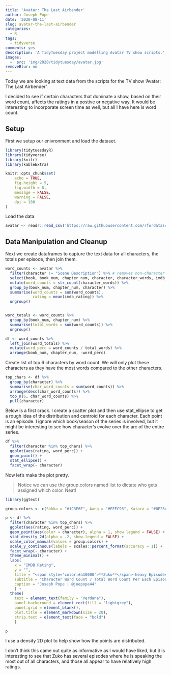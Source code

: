 ```yaml
---
title: 'Avatar: The Last Airbender'
author: Joseph Pope
date: '2020-08-11'
slug: avatar-the-last-airbender
categories:
  - R
tags:
  - tidyverse
comments: yes
description: 'A TidyTuesday project modelling Avatar TV show scripts.'
images: 
  -  src: 'img/2020/tidytuesday/avatar.jpg'
removeBlur: no
---
```


Today we are looking at text data from the scripts for the TV show 'Avatar: The Last Airbender'. 

I decided to see if certain characters that dominate a show, based on their word count, affects the ratings in a postive or negative way. It would be interesting to incorporate screen time as well, but all I have here is word count. 

## Setup

First we setup our enivronment and load the dataset. 
```r
library(tidytuesdayR)
library(tidyverse)
library(knitr)
library(kableExtra)

knitr::opts_chunk$set(
	echo = TRUE,
	fig.height = 5,
	fig.width = 8,
	message = FALSE,
	warning = FALSE,
	dpi = 180
)
```


Load the data 
```r
avatar <- readr::read_csv('https://raw.githubusercontent.com/rfordatascience/tidytuesday/master/data/2020/2020-08-11/avatar.csv')
```

## Data Manipulation and Cleanup

Next we create dataframes to capture the text data for all characters, the totals per episode, then join them. 

```r
word_counts <- avatar %>% 
  filter(character != "Scene Description") %>% # removes non-character speaking text
  select(book, book_num, chapter_num, character, character_words, imdb_rating) %>% 
  mutate(word_counts = str_count(character_words)) %>% 
  group_by(book_num, chapter_num, character) %>% 
  summarise(word_counts = sum(word_counts), 
            rating = mean(imdb_rating)) %>% 
  ungroup()


word_totals <- word_counts %>% 
  group_by(book_num, chapter_num) %>% 
  summarise(total_words = sum(word_counts)) %>% 
  ungroup()

df <- word_counts %>% 
  left_join(word_totals) %>% 
  mutate(word_perc = word_counts / total_words) %>% 
  arrange(book_num, chapter_num, -word_perc)
```

Create list of top 6 characters by word count. We will only plot these characters as they have the most words compared to the other characters. 

```r
top_chars <- df %>% 
  group_by(character) %>% 
  summarise(char_word_counts = sum(word_counts)) %>% 
  arrange(desc(char_word_counts)) %>% 
  top_n(6, char_word_counts) %>% 
  pull(character)

```

Below is a first crack. I create a scatter plot and then use stat_ellipse to get a rough idea of the distribution and centroid for each character. Each point is an episode. I ignore which book/season of the series is involved, but it might be interesting to see how character's evolve over the arc of the entire series. 

```r
df %>% 
  filter(character %in% top_chars) %>% 
  ggplot(aes(rating, word_perc)) +
  geom_point() +
  stat_ellipse() +
  facet_wrap(~ character)
```

Now let's make the plot pretty. 

> Notice we can use the group.colors named list to dictate who gets assigned which color. Neat! 

```r
library(ggtext)

group.colors <- c(Sokka = "#1C3F6E", Aang = "#EFFC93", Katara = "#0F2347", Iroh = "#a10000", Zuko = "#a10000", Toph = "#80C271") 

p <- df %>% 
  filter(character %in% top_chars) %>% 
  ggplot(aes(rating, word_perc)) +
  geom_point(aes(color = character), alpha = 1, show.legend = FALSE) + 
  stat_density_2d(alpha = .2, show.legend = FALSE) + 
  scale_color_manual(values = group.colors) +
  scale_y_continuous(labels = scales::percent_format(accuracy = 1)) +
  facet_wrap(~ character) + 
  theme_minimal() + 
  labs(
    x = "IMDB Rating",
    y = "",
    title = "<span style='color:#a10000'>**Zuko**</span>-heavy Episodes Maintain High Ratings", 
    subtitle = "Character Word Count / Total Word Count Per Each Episode", 
    caption = "Joseph Pope | @joepope44"
    ) + 
  theme(
    text = element_text(family = "Verdana"),
    panel.background = element_rect(fill = "lightgrey"), 
    panel.grid = element_blank(),
    plot.title = element_markdown(size = 20),
    strip.text = element_text(face = "bold")
    )

p
```

I use a density 2D plot to help show how the points are distributed. 

I don't think this came out quite as informative as I would have liked, but it is interesting to see that Zuko has several episodes where he is speaking the most out of all characters, and those all appear to have relatively high ratings. 

